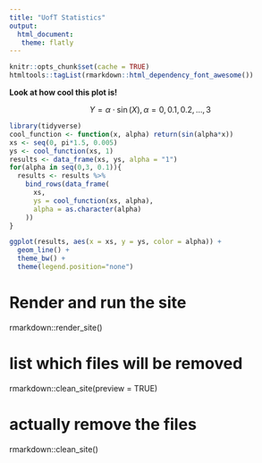 ```yaml
---
title: "UofT Statistics"
output: 
  html_document:
   theme: flatly
---
```

```r
knitr::opts_chunk$set(cache = TRUE)
htmltools::tagList(rmarkdown::html_dependency_font_awesome())
```

__Look at how cool this plot is!__

$$Y = \alpha \cdot \sin(X), \alpha = 0,0.1,0.2,...,3$$

```r
library(tidyverse)
cool_function <- function(x, alpha) return(sin(alpha*x))
xs <- seq(0, pi*1.5, 0.005)
ys <- cool_function(xs, 1)
results <- data_frame(xs, ys, alpha = "1")
for(alpha in seq(0,3, 0.1)){
  results <- results %>% 
    bind_rows(data_frame(
      xs, 
      ys = cool_function(xs, alpha),
      alpha = as.character(alpha)
    ))
}

ggplot(results, aes(x = xs, y = ys, color = alpha)) + 
  geom_line() + 
  theme_bw() + 
  theme(legend.position="none")
```

# Render and run the site
rmarkdown::render_site()

# list which files will be removed
rmarkdown::clean_site(preview = TRUE)

# actually remove the files
rmarkdown::clean_site()

